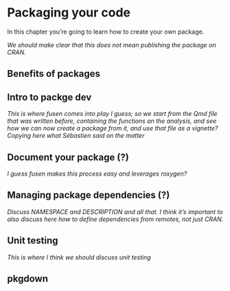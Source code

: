 # Packaging your code

In this chapter you're going to learn how to create your own package.

*We should make clear that this does not mean publishing the package on CRAN.*

## Benefits of packages

## Intro to packge dev

*This is where fusen comes into play I guess; so we start from the Qmd file that was written
before, containing the functions an the analysis, and see how we can now create a package from it,
and use that file as a vignette? Copying here what Sébastien said on the matter*

## Document your package (?)

*I guess fusen makes this process easy and leverages roxygen?*

## Managing package dependencies (?)

*Discuss NAMESPACE and DESCRIPTION and all that. I think it's important to also discuss here
how to define dependencies from remotes, not just CRAN.*

## Unit testing

*This is where I think we should discuss unit testing*

## pkgdown
